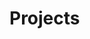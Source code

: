 
<Meta title="Components|Projects" component={Projects} />

# Projects

<Preview>
  <Story name="default">
    <Projects
      projects={[
        {
          highlight: boolean("highlight", true),
          name: text("name", "Name"),
          tagline: text("tagline", "Tagline"),
          link: {
            url: text("url", "#"),
          },
          lede: [
            {
              type: Elements.paragraph,
              text: text("lede", "Lede"),
              spans: [],
            },
          ],
          thumbnailSrc: {
            url: text("thumbnailSrc", "https://via.placeholder.com/400x225"),
          },
          achievements: [
            {
              type: Elements.listItem,
              text: text("achievements", "Achievement"),
              spans: [],
            },
          ],
          architecture: [
            {
              type: Elements.paragraph,
              text: text(
                "architecture",
                "Architecture 1, Architecture 2, Architecture 3"
              ),
              spans: [],
            },
          ],
          libraries: [
            {
              type: Elements.paragraph,
              text: text("libraries", "Library 1, Library 2, Library 3"),
              spans: [],
            },
          ],
        },
      ]}
    />
  </Story>
</Preview>
